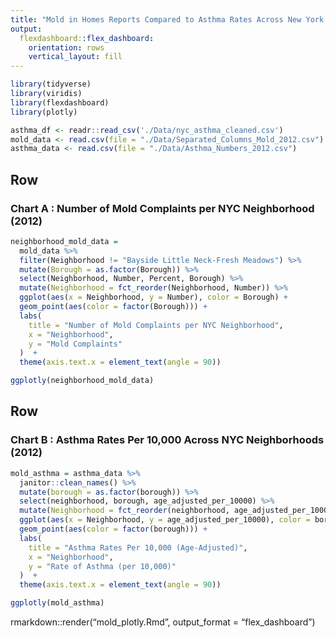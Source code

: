 ```yaml
---
title: "Mold in Homes Reports Compared to Asthma Rates Across New York City Boroughs"
output:
  flexdashboard::flex_dashboard:
    orientation: rows
    vertical_layout: fill
---
```


```r
library(tidyverse)
library(viridis)
library(flexdashboard)
library(plotly)

asthma_df <- readr::read_csv('./Data/nyc_asthma_cleaned.csv')
mold_data <- read.csv(file = "./Data/Separated_Columns_Mold_2012.csv")
asthma_data <- read.csv(file = "./Data/Asthma_Numbers_2012.csv")

```

Row {data-width=650}
-----------------------------------------------------------------------
### Chart A : Number of Mold Complaints per NYC Neighborhood (2012)

```r
neighborhood_mold_data = 
  mold_data %>%
  filter(Neighborhood != "Bayside Little Neck-Fresh Meadows") %>% 
  mutate(Borough = as.factor(Borough)) %>% 
  select(Neighborhood, Number, Percent, Borough) %>%
  mutate(Neighborhood = fct_reorder(Neighborhood, Number)) %>%
  ggplot(aes(x = Neighborhood, y = Number), color = Borough) +
  geom_point(aes(color = factor(Borough))) +
  labs(
    title = "Number of Mold Complaints per NYC Neighborhood",
    x = "Neighborhood",
    y = "Mold Complaints"
  )  +
  theme(axis.text.x = element_text(angle = 90)) 

ggplotly(neighborhood_mold_data)
```

Row {data-width=650}
-----------------------------------------------------------------------

### Chart B : Asthma Rates Per 10,000 Across NYC Neighborhoods (2012)

```r
mold_asthma = asthma_data %>%
  janitor::clean_names() %>%
  mutate(borough = as.factor(borough)) %>% 
  select(neighborhood, borough, age_adjusted_per_10000) %>%
  mutate(Neighborhood = fct_reorder(neighborhood, age_adjusted_per_10000)) %>%
  ggplot(aes(x = Neighborhood, y = age_adjusted_per_10000), color = borough) +
  geom_point(aes(color = factor(borough))) +
  labs(
    title = "Asthma Rates Per 10,000 (Age-Adjusted)",
    x = "Neighborhood",
    y = "Rate of Asthma (per 10,000)"
  )  +
  theme(axis.text.x = element_text(angle = 90)) 

ggplotly(mold_asthma)
```

rmarkdown::render("mold_plotly.Rmd", output_format = "flex_dashboard")